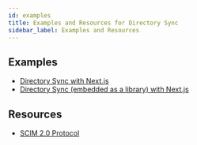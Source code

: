 ```yaml
---
id: examples
title: Examples and Resources for Directory Sync
sidebar_label: Examples and Resources
---
```


## Examples

- [Directory Sync with Next.js](https://github.com/ory/polis-examples/tree/main/apps/directory-sync)
- [Directory Sync (embedded as a library) with Next.js](https://github.com/ory/polis-examples/tree/main/apps/directory-sync-embedded)

## Resources

- [SCIM 2.0 Protocol](https://datatracker.ietf.org/doc/html/rfc7644)
